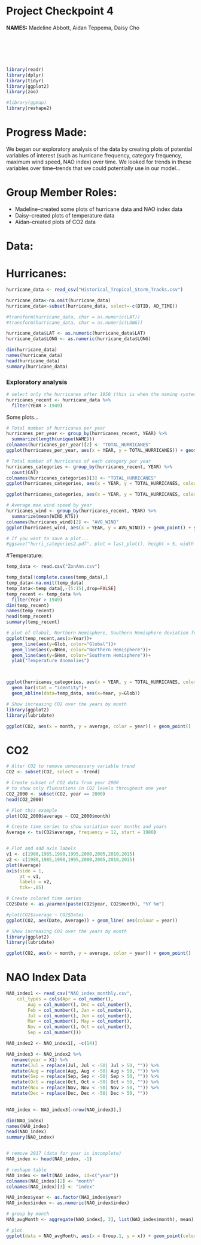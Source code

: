 # Project Checkpoint 4

**NAMES:**  Madeline Abbott, Aidan Teppema, Daisy Cho

\
\
\
\


```r
library(readr)
library(dplyr)
library(tidyr)
library(ggplot2)
library(zoo)

#library(ggmap)
library(reshape2)
```

# Progress Made:

We began our exploratory analysis of the data by creating plots of potential variables of interest (such as hurricane frequency, category frequency, maximum wind speed, NAO index) over time.  We looked for trends in these variables over time--trends that we could potentially use in our model...


# Group Member Roles:

* Madeline--created some plots of hurricane data and NAO index data
* Daisy--created plots of temperature data
* Aidan--created plots of CO2 data


# Data:

# Hurricanes: 
```r
hurricane_data <- read_csv("Historical_Tropical_Storm_Tracks.csv")

hurricane_data<-na.omit(hurricane_data)
hurricane_data<-subset(hurricane_data, select=-c(BTID, AD_TIME))

#transform(hurricane_data, char = as.numeric(LAT))
#transform(hurricane_data, char = as.numeric(LONG))

hurricane_data$LAT <- as.numeric(hurricane_data$LAT)
hurricane_data$LONG <- as.numeric(hurricane_data$LONG)

dim(hurricane_data)
names(hurricane_data)
head(hurricane_data)
summary(hurricane_data)
```

### Exploratory analysis
```r
# select only the hurricanes after 1950 (this is when the naming system started)
hurricanes_recent <- hurricane_data %>%
  filter(YEAR > 1949)
```

Some plots...
```r
# Total number of hurricanes per year
hurricanes_per_year <- group_by(hurricanes_recent, YEAR) %>%
  summarize(length(unique(NAME)))
colnames(hurricanes_per_year)[2] <- "TOTAL_HURRICANES"
ggplot(hurricanes_per_year, aes(x = YEAR, y = TOTAL_HURRICANES)) + geom_point()
```

```r
# Total number of hurricanes of each category per year
hurricanes_categories <- group_by(hurricanes_recent, YEAR) %>%
  count(CAT)
colnames(hurricanes_categories)[3] <- "TOTAL_HURRICANES"
ggplot(hurricanes_categories, aes(x = YEAR, y = TOTAL_HURRICANES, color = CAT, fill = CAT)) + geom_bar(stat = "identity")
```

```r
ggplot(hurricanes_categories, aes(x = YEAR, y = TOTAL_HURRICANES, color = CAT, fill = CAT)) + geom_bar(stat = "identity", position = position_dodge(width = 0.9))
```

```r
# Average max wind speed by year
hurricanes_wind <- group_by(hurricanes_recent, YEAR) %>%
  summarize(mean(WIND_KTS))
colnames(hurricanes_wind)[2] <- "AVG_WIND"
ggplot(hurricanes_wind, aes(x = YEAR, y = AVG_WIND)) + geom_point() + ylab("Average wind speed (kts)")

# If you want to save a plot...
#ggsave("hurri_categories2.pdf", plot = last_plot(), height = 5, width = 10)
```




#Temperature:
```r
temp_data <- read.csv("ZonAnn.csv")

temp_data[!complete.cases(temp_data),]
temp_data<-na.omit(temp_data)
temp_data<-temp_data[,-(5:15),drop=FALSE]
temp_recent <- temp_data %>%
  filter(Year > 1949)
dim(temp_recent)
names(temp_recent)
head(temp_recent)
summary(temp_recent)

# plot of Global, Northern Hemisphere, Southern Hemisphere deviation from corresponding mean by year
ggplot(temp_recent,aes(x=Year))+
  geom_line(aes(y=Glob, color="Global"))+
  geom_line(aes(y=NHem, color="Northern Hemisphere"))+
  geom_line(aes(y=SHem, color="Southern Hemisphere"))+
  ylab("Temperature Anomolies")



ggplot(hurricanes_categories, aes(x = YEAR, y = TOTAL_HURRICANES, color = CAT, fill = CAT)) + 
  geom_bar(stat = "identity")+
  geom_abline(data=temp_data, aes(x=Year, y=Glob))
```



```r

# Show increasing CO2 over the years by month
library(ggplot2)
library(lubridate)

ggplot(CO2, aes(x = month, y = average, color = year)) + geom_point()

```

# CO2
```r

# Alter CO2 to remove unnecessary variable trend
CO2 <- subset(CO2, select = -trend)

```

```r

# Create subset of CO2 data from year 2000
# to show only fluxuations in CO2 levels throughout one year
CO2_2000 <- subset(CO2, year == 2000)
head(CO2_2000)

# Plot this example
plot(CO2_2000$average ~ CO2_2000$month)

```

```r

# Create time series to show variation over months and years
Average <- ts(CO2$average, frequency = 12, start = 1980)


# Plot and add axis labels
v1 <- c(1980,1985,1990,1995,2000,2005,2010,2015)
v2 <- c(1980,1985,1990,1995,2000,2005,2010,2015)
plot(Average)
axis(side = 1, 
     at = v1, 
     labels = v2,
     tck=-.05)

```

```r

# Create colored time series 
CO2$Date <- as.yearmon(paste(CO2$year, CO2$month), "%Y %m")

#plot(CO2$average ~ CO2$Date)
ggplot(CO2, aes(Date, Average)) + geom_line( aes(colour = year))

```

```r

# Show increasing CO2 over the years by month
library(ggplot2)
library(lubridate)

ggplot(CO2, aes(x = month, y = average, color = year)) + geom_point()

```


# NAO Index Data
```r
NAO_index1 <- read_csv("NAO_index_monthly.csv", 
    col_types = cols(Apr = col_number(), 
        Aug = col_number(), Dec = col_number(), 
        Feb = col_number(), Jan = col_number(), 
        Jul = col_number(), Jun = col_number(), 
        Mar = col_number(), May = col_number(), 
        Nov = col_number(), Oct = col_number(), 
        Sep = col_number()))

NAO_index2 <- NAO_index1[, -c(14)]

NAO_index3 <- NAO_index2 %>%
  rename(year = X1) %>%
  mutate(Jul = replace(Jul, Jul < -50| Jul > 50, "")) %>%
  mutate(Aug = replace(Aug, Aug < -50| Aug > 50, "")) %>%
  mutate(Sep = replace(Sep, Sep < -50| Sep > 50, "")) %>%
  mutate(Oct = replace(Oct, Oct < -50| Oct > 50, "")) %>%
  mutate(Nov = replace(Nov, Nov < -50| Nov > 50, "")) %>%
  mutate(Dec = replace(Dec, Dec < -50| Dec > 50, ""))
  

NAO_index <- NAO_index3[-nrow(NAO_index3),] 

dim(NAO_index)
names(NAO_index)
head(NAO_index)
summary(NAO_index)


# remove 2017 (data for year is incomplete)
NAO_index <- head(NAO_index, -1) 

# reshape table
NAO_index <- melt(NAO_index, id=c("year"))
colnames(NAO_index)[2] <- "month"
colnames(NAO_index)[3] <- "index"

NAO_index$year <- as.factor(NAO_index$year)
NAO_index$index <- as.numeric(NAO_index$index)

# group by month
NAO_avgMonth <- aggregate(NAO_index[, 3], list(NAO_index$month), mean)

# plot
ggplot(data = NAO_avgMonth, aes(x = Group.1, y = x)) + geom_point(color = "blue") + xlab("month") + ylab("NAO index, averaged across all years")
```

